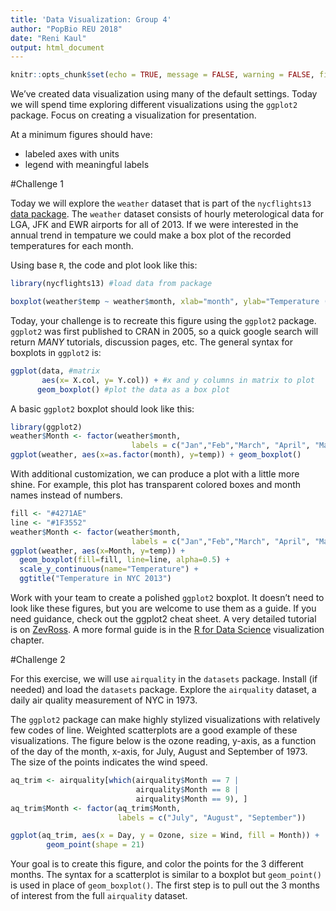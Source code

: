 ```yaml
---
title: 'Data Visualization: Group 4'
author: "PopBio REU 2018"
date: "Reni Kaul"
output: html_document
---
```


```r
knitr::opts_chunk$set(echo = TRUE, message = FALSE, warning = FALSE, fig.align = "center")
```



We've created data visualization using many of the default settings. Today we will spend time exploring different visualizations using the `ggplot2` package. Focus on creating a visualization for presentation. 

At a minimum figures should have:

* labeled axes with units
* legend with meaningful labels



#Challenge 1

  Today we will explore the `weather` dataset that is part of the `nycflights13` [data package](https://cran.r-project.org/web/packages/nycflights13/nycflights13.pdf). The `weather` dataset consists of hourly meterological data for LGA, JFK and EWR airports for all of 2013. If we were interested in the annual trend in tempature we could make a box plot of the recorded temperatures for each month. 
  
  Using base `R`, the code and plot look like this:
   
```r
library(nycflights13) #load data from package

boxplot(weather$temp ~ weather$month, xlab="month", ylab="Temperature (F)" ) #instead of assigning x and y values, you can use the syntax y ~ x
```


Today, your challenge is to recreate this figure using the `ggplot2` package.  `ggplot2` was first published to CRAN in 2005, so a quick google search will return *MANY* tutorials, discussion pages, etc.  The general syntax for boxplots in `ggplot2` is:

```r
ggplot(data, #matrix
       aes(x= X.col, y= Y.col)) + #x and y columns in matrix to plot
      geom_boxplot() #plot the data as a box plot
```


A basic `ggplot2` boxplot should look like this:

```r
library(ggplot2)
weather$Month <- factor(weather$month,
                           labels = c("Jan","Feb","March", "April", "May", "Jun", "Jul", "Aug", "Sep", "Oct", "Nov", "Dec"))
ggplot(weather, aes(x=as.factor(month), y=temp)) + geom_boxplot()

```

With additional customization, we can produce a plot with a little more shine. For example, this plot has transparent colored boxes and month names instead of numbers. 

```r
fill <- "#4271AE"
line <- "#1F3552"
weather$Month <- factor(weather$month,
                           labels = c("Jan","Feb","March", "April", "May", "Jun", "Jul", "Aug", "Sep", "Oct", "Nov", "Dec"))
ggplot(weather, aes(x=Month, y=temp)) + 
  geom_boxplot(fill=fill, line=line, alpha=0.5) +
  scale_y_continuous(name="Temperature") +
  ggtitle("Temperature in NYC 2013")

```

Work with your team to create a polished `ggplot2` boxplot. It doesn't need to look like these figures, but you are welcome to use them as a guide. If you need guidance, check out the ggplot2 cheat sheet. A very detailed tutorial is on [ZevRoss](http://zevross.com/blog/2014/08/04/beautiful-plotting-in-r-a-ggplot2-cheatsheet-3/). A more formal guide is in the [R for Data Science](http://r4ds.had.co.nz/data-visualisation.html) visualization chapter. 


#Challenge 2

For this exercise, we will use `airquality` in the `datasets` package. Install (if needed) and load the `datasets` package. Explore the `airquality` dataset, a daily air quality measurement of NYC in 1973.

The `ggplot2` package can make highly stylized visualizations with relatively few codes of line. Weighted scatterplots are a good example of these visualizations. The figure below is the ozone reading, y-axis, as a function of the day of the month, x-axis, for July, August and September of 1973. The size of the points indicates the wind speed. 

```r
aq_trim <- airquality[which(airquality$Month == 7 |
                            airquality$Month == 8 |
                            airquality$Month == 9), ]
aq_trim$Month <- factor(aq_trim$Month,
                        labels = c("July", "August", "September"))

ggplot(aq_trim, aes(x = Day, y = Ozone, size = Wind, fill = Month)) +
        geom_point(shape = 21) 

```

Your goal is to create this figure, and color the points for the 3 different months. The syntax for a scatterplot is similar to a boxplot but `geom_point()` is used in place of `geom_boxplot()`. The first step is to pull out the 3 months of interest from the full `airquality` dataset. 
